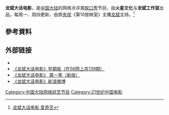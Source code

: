 {{TA
|G1=IT
}}
{{电视节目信息框
| 颜色      = #EEDFDA
| 名称      = 龙斌大话电影<br>Long Bin Talk Show
| 英文名称  = 
| 图片      = 
| 图说      = 
| 别名      = 
| 类型      = 
| 格式      = 
| 原创      = 
| 发展      = 
| 编剧      = 
| 总导演    = 
| 导演      = 
| 助理导演  = 
| 创意总监  = 
| 主持      = 龙斌
| 主演      = 
| 评委      = 
| 配音      = 
| 旁白      = 
| 国家      = 
| 语言      = 普通话
| 字幕      = 
| 标语      = 
| 季数      = 
| 集数      = 
| 每集列表  = 
| 每集长度  = 
| 制作年份  = 
| 制片人    = 
| 共同制片人 = 
| 出品人  = 天津火星文化有限公司<br>龙斌工作室
| 监制      = 
| 执行制作  = 
| 共同执行制作 = 
<!-- | 副制作人  =  -->
| 顾问标签  = 
| 顾问      = 
| 故事标签  = 
| 故事      = 
| 编审      = 
| 剪辑      = 
| 外景      = 
| 摄影      = 
| 机位      = 
| 制作公司  = 
| 电视网    = 
| 图像制式  = 
| 声音制式  = 
| 播出国家  = 
| 开始      = 2013年
| 结束      = 至今
| 播放网站  = 
| 制作网站  = 
}}
'''龙斌大话电影'''，是[[中国大陆|中国大陆]]的网络点评类[[脱口秀|脱口秀]]节目，由'''火星文化'''与'''龙斌工作室'''出品。每周一、周四更新，由原[[中国中央电视台|央视]]《第10放映室》主播[[龙斌|龙斌]]主持。<ref>[http://www.iqiyi.com/a_19rrhavkmx.html?vfm=2008_aldbd 龙斌大话电影 爱奇艺]{{dead link|date=2018年5月 |bot=InternetArchiveBot |fix-attempted=yes }}</ref>

== 參考資料 ==
{{Reflist}}
==外部链接==
* {{豆瓣|26301669}}
* [http://www.56.com/u84/v_OTYxMzkzNjk.html 《龙斌大话电影》早期版（在56网上共139期）] {{Wayback|url=http://www.56.com/u84/v_OTYxMzkzNjk.html |date=20160304130632 }}
* [http://www.youku.com/show_page/id_z0af906eaa6e211e4b2ad.html 《龙斌大话电影》 第一季（新版）] {{Wayback|url=http://www.youku.com/show_page/id_z0af906eaa6e211e4b2ad.html |date=20151128191315 }}
* [http://weibo.com/u/3171136367 《龙斌大话电影》新浪微博]


[[Category:中国大陆网络综艺节目|Category:中国大陆网络综艺节目]]
[[Category:21世纪中国电影|Category:21世纪中国电影]]